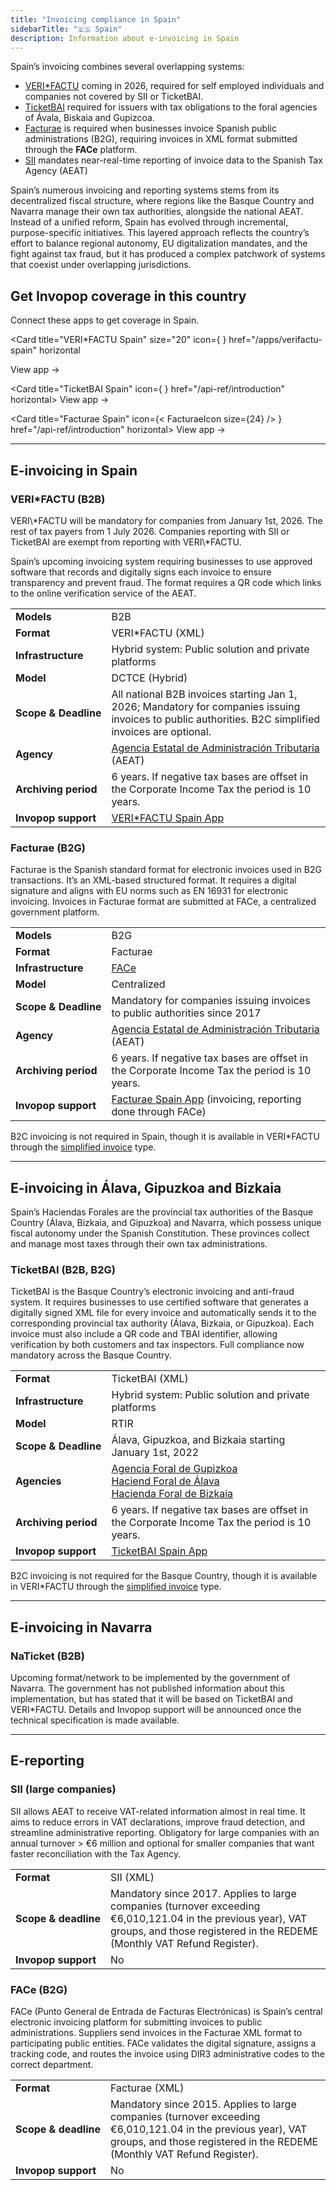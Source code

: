 ```yaml
---
title: "Invoicing compliance in Spain"
sidebarTitle: "🇪🇸 Spain"
description: Information about e-invoicing in Spain
---
```



Spain’s invoicing combines several overlapping systems:

* [VERI\*FACTU](#veri-factu-b2b) coming in 2026, required for self employed individuals and companies not covered by SII or TicketBAI. 
* [TicketBAI](#ticketbai-b2b%2C-b2g) required for issuers with tax obligations to the foral agencies of Ávala, Biskaia and Gupizcoa. 
* [Facturae](#facturae-b2g) is required when businesses invoice Spanish public administrations (B2G), requiring invoices in XML format submitted through the **FACe** platform. 
* [SII](#sii-large-companies) mandates near-real-time reporting of invoice data to the Spanish Tax Agency (AEAT)

Spain’s numerous invoicing and reporting systems stems from its decentralized fiscal structure, where regions like the Basque Country and Navarra manage their own tax authorities, alongside the national AEAT. Instead of a unified reform, Spain has evolved through incremental, purpose-specific initiatives. This layered approach reflects the country’s effort to balance regional autonomy, EU digitalization mandates, and the fight against tax fraud, but it has produced a complex patchwork of systems that coexist under overlapping jurisdictions.

## Get Invopop coverage in this country

Connect these apps to get coverage in Spain.

<Card 
  title="VERI*FACTU Spain"
  size="20"
  icon={ <VerifactuIcon size={24} /> }
  href="/apps/verifactu-spain" 
  horizontal
>
View app →
</Card>


<Card title="TicketBAI Spain" icon={ <TbaiIcon size={24} /> } href="/api-ref/introduction" horizontal>
	  View app →
</Card>

<Card title="Facturae Spain" icon={< FacturaeIcon size={24} /> } href="/api-ref/introduction" horizontal>
	  View app →
</Card>

***

## E-invoicing in Spain


### VERI\*FACTU (B2B)

<Warning>
VERI\*FACTU will be mandatory for companies from January 1st, 2026. The rest of tax payers from 1 July 2026. Companies reporting with SII or TicketBAI are exempt from reporting with VERI\*FACTU.
</Warning>

Spain’s upcoming invoicing system requiring businesses to use approved software that records and digitally signs each invoice to ensure transparency and prevent fraud. The format requires a QR code which links to the online verification service of the AEAT.

| 					 | 						 |
|------------|-------------|
| **Models**| B2B |
| **Format** | VERI\*FACTU (XML) |
| **Infrastructure** | Hybrid system: Public solution and private platforms |
| **Model** | DCTCE (Hybrid) |
| **Scope&#160;&&#160;Deadline** | All national B2B invoices starting Jan 1, 2026; Mandatory for companies issuing invoices to public authorities. B2C simplified invoices are optional. |
| **Agency** | [Agencia Estatal de Administración Tributaria](https://sede.agenciatributaria.gob.es) (AEAT) |
| **Archiving period**          | 6 years. If negative tax bases are offset in the Corporate Income Tax the period is 10 years. |  
| **Invopop support** | [VERI\*FACTU Spain App](/apps/verifactu) |

### Facturae (B2G)

Facturae is the Spanish standard format for electronic invoices used in B2G transactions. It’s an XML-based structured format.  It requires a digital signature and aligns with EU norms such as EN 16931 for electronic invoicing. Invoices in Facturae format are submitted at FACe, a centralized government platform.

| 					 | 						 |
|------------|-------------|
| **Models**| B2G |
| **Format** | Facturae |
| **Infrastructure** | [FACe](https://face.gob.es/es) |
| **Model** | Centralized |
| **Scope&#160;&&#160;Deadline** | Mandatory for companies issuing invoices to public authorities since 2017 |
| **Agency** | [Agencia Estatal de Administración Tributaria](https://sede.agenciatributaria.gob.es) (AEAT) |
| **Archiving period**          | 6 years. If negative tax bases are offset in the Corporate Income Tax the period is 10 years. |  
| **Invopop support** | [Facturae Spain App](/apps/facturae) (invoicing, reporting done through FACe) |


<Note>B2C invoicing is not required in Spain, though it is available in VERI\*FACTU through the [simplified invoice](https://docs.gobl.org/addons/es-verifactu-v1#es-verifactu-doc-type) type.</Note>


***


## E-invoicing in Álava, Gipuzkoa and Bizkaia

Spain’s Haciendas Forales are the provincial tax authorities of the Basque Country (Álava, Bizkaia, and Gipuzkoa) and Navarra, which possess unique fiscal autonomy under the Spanish Constitution. These provinces collect and manage most taxes through their own tax administrations.


### TicketBAI (B2B, B2G)

TicketBAI is the Basque Country’s electronic invoicing and anti-fraud system. It requires businesses to use certified software that generates a digitally signed XML file for every invoice and automatically sends it to the corresponding provincial tax authority (Álava, Bizkaia, or Gipuzkoa). Each invoice must also include a QR code and TBAI identifier, allowing verification by both customers and tax inspectors. Full compliance now mandatory across the Basque Country.

| 					 | 						 |
|------------|-------------|
| **Format** | TicketBAI (XML) |
| **Infrastructure** | Hybrid system: Public solution and private platforms |
| **Model** | RTIR |
| **Scope&#160;&&#160;Deadline** | Álava, Gipuzkoa, and Bizkaia starting January 1st, 2022 |
| **Agencies** | [Agencia Foral de Gupizkoa](https://www.gipuzkoa.eus/es/web/ogasuna/ticketbai)<br />[Haciend Foral de Álava](https://web.araba.eus/es/hacienda/ticketbai)<br />[Hacienda Foral de Bizkaia](https://www.batuz.eus/es/inicio)|
| **Archiving period**          | 6 years. If negative tax bases are offset in the Corporate Income Tax the period is 10 years. |  
| **Invopop support** | [TicketBAI Spain App](/apps/ticketbai) |


<Note>B2C invoicing is not required for the Basque Country, though it is available in VERI\*FACTU through the [simplified invoice](https://docs.gobl.org/addons/es-verifactu-v1#es-verifactu-doc-type) type.</Note>

***

## E-invoicing in Navarra

### NaTicket (B2B)

Upcoming format/network to be implemented by the government of Navarra. The government has not published information about this implementation, but has stated that it will be based on TicketBAI and VERI\*FACTU. Details and Invopop support will be announced once the technical specification is made available.

***

## E-reporting

### SII (large companies)

SII allows AEAT to receive VAT-related information almost in real time. It aims to reduce errors in VAT declarations, improve fraud detection, and streamline administrative reporting. Obligatory for large companies with an annual turnover > €6 million and optional for smaller companies that want faster reconciliation with the Tax Agency.

|                     |                                               |
|---------------------|-----------------------------------------------|
| **Format**          | SII (XML)               											|
| **Scope&#160;&&#160;deadline**|  Mandatory since 2017. Applies to large companies (turnover exceeding €6,010,121.04 in the previous year), VAT groups, and those registered in the REDEME (Monthly VAT Refund Register). | 
| **Invopop support**| No |

### FACe (B2G)

FACe (Punto General de Entrada de Facturas Electrónicas) is Spain’s central electronic invoicing platform for submitting invoices to public administrations. Suppliers send invoices in the Facturae XML format to participating public entities. FACe validates the digital signature, assigns a tracking code, and routes the invoice using DIR3 administrative codes to the correct department.

|                     |                                               |
|---------------------|-----------------------------------------------|
| **Format**          | Facturae (XML)                                |
| **Scope&#160;&&#160;deadline**|  Mandatory since 2015. Applies to large companies (turnover exceeding €6,010,121.04 in the previous year), VAT groups, and those registered in the REDEME (Monthly VAT Refund Register). | 
| **Invopop support**| No | 